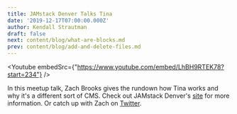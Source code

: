```yaml
---
title: JAMstack Denver Talks Tina
date: '2019-12-17T07:00:00.000Z'
author: Kendall Strautman
draft: false
next: content/blog/what-are-blocks.md
prev: content/blog/add-and-delete-files.md
---
```


<Youtube embedSrc={"https://www.youtube.com/embed/LhBH9RTEK78?start=234"} />

In this meetup talk, Zach Brooks gives the rundown how Tina works and why it's a different sort of CMS. Check out JAMstack Denver's [site](https://jamstackdenver.org/) for more information. Or catch up with Zach on [Twitter](https://twitter.com/Zacann0n).
